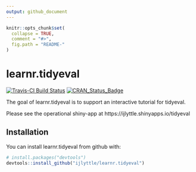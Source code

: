 ```yaml
---
output: github_document
---
```


<!-- README.md is generated from README.Rmd. Please edit that file -->

```r
knitr::opts_chunk$set(
  collapse = TRUE,
  comment = "#>",
  fig.path = "README-"
)
```

# learnr.tidyeval

[![Travis-CI Build Status](https://travis-ci.org/ijlyttle/learnr.tidyeval.svg?branch=master)](https://travis-ci.org/ijlyttle/learnr.tidyeval)
[![CRAN_Status_Badge](http://www.r-pkg.org/badges/version/learnr.tidyeval)](https://cran.r-project.org/package=learnr.tidyeval)

The goal of learnr.tidyeval is to support an interactive tutorial for tidyeval.

Please see the operational shiny-app at https://ijlyttle.shinyapps.io/tidyeval

## Installation

You can install learnr.tidyeval from github with:

```r
# install.packages("devtools")
devtools::install_github("ijlyttle/learnr.tidyeval")
```

